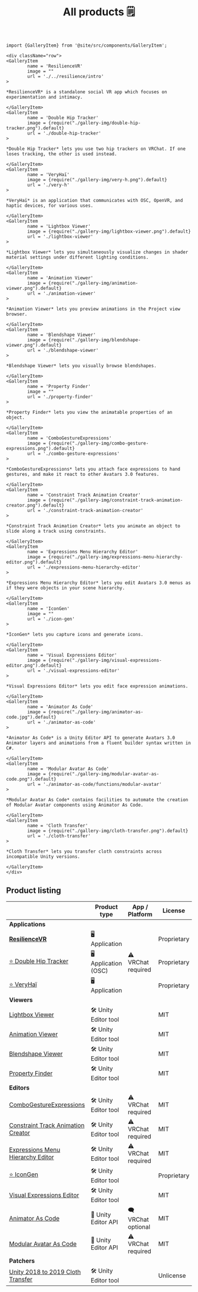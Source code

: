 ﻿---
title: All products 🗒️
sidebar_position: 1
hide_table_of_contents: true
hide_title: true
---

```mdx-code-block
import {GalleryItem} from '@site/src/components/GalleryItem';

<div className="row">
<GalleryItem 
        name = 'ResilienceVR'
        image = ""
        url = './../resilience/intro'
>

*ResilienceVR* is a standalone social VR app which focuses on experimentation and intimacy.

</GalleryItem>
<GalleryItem 
        name = 'Double Hip Tracker'
        image = {require("./gallery-img/double-hip-tracker.png").default}
        url = './double-hip-tracker'
>

*Double Hip Tracker* lets you use two hip trackers on VRChat. If one loses tracking, the other is used instead.

</GalleryItem>
<GalleryItem 
        name = 'VeryHaï'
        image = {require("./gallery-img/very-h.png").default}
        url = './very-h'
>

*VeryHaï* is an application that communicates with OSC, OpenVR, and haptic devices, for various uses.

</GalleryItem>
<GalleryItem 
        name = 'Lightbox Viewer'
        image = {require("./gallery-img/lightbox-viewer.png").default}
        url = './lightbox-viewer'
>

*Lightbox Viewer* lets you simultaneously visualize changes in shader material settings under different lighting conditions.

</GalleryItem>
<GalleryItem 
        name = 'Animation Viewer'
        image = {require("./gallery-img/animation-viewer.png").default}
        url = './animation-viewer'
>

*Animation Viewer* lets you preview animations in the Project view browser.

</GalleryItem>
<GalleryItem 
        name = 'Blendshape Viewer'
        image = {require("./gallery-img/blendshape-viewer.png").default}
        url = './blendshape-viewer'
>

*Blendshape Viewer* lets you visually browse blendshapes.

</GalleryItem>
<GalleryItem 
        name = 'Property Finder'
        image = ""
        url = './property-finder'
>

*Property Finder* lets you view the animatable properties of an object.

</GalleryItem>
<GalleryItem 
        name = 'ComboGestureExpressions'
        image = {require("./gallery-img/combo-gesture-expressions.png").default}
        url = './combo-gesture-expressions'
>

*ComboGestureExpressions* lets you attach face expressions to hand gestures, and make it react to other Avatars 3.0 features.

</GalleryItem>
<GalleryItem 
        name = 'Constraint Track Animation Creator'
        image = {require("./gallery-img/constraint-track-animation-creator.png").default}
        url = './constraint-track-animation-creator'
>

*Constraint Track Animation Creator* lets you animate an object to slide along a track using constraints.

</GalleryItem>
<GalleryItem 
        name = 'Expressions Menu Hierarchy Editor'
        image = {require("./gallery-img/expressions-menu-hierarchy-editor.png").default}
        url = './expressions-menu-hierarchy-editor'
>

*Expressions Menu Hierarchy Editor* lets you edit Avatars 3.0 menus as if they were objects in your scene hierarchy.

</GalleryItem>
<GalleryItem 
        name = 'IconGen'
        image = ""
        url = './icon-gen'
>

*IconGen* lets you capture icons and generate icons.

</GalleryItem>
<GalleryItem 
        name = 'Visual Expressions Editor'
        image = {require("./gallery-img/visual-expressions-editor.png").default}
        url = './visual-expressions-editor'
>

*Visual Expressions Editor* lets you edit face expression animations.

</GalleryItem>
<GalleryItem 
        name = 'Animator As Code'
        image = {require("./gallery-img/animator-as-code.jpg").default}
        url = './animator-as-code'
>

*Animator As Code* is a Unity Editor API to generate Avatars 3.0 Animator layers and animations from a fluent builder syntax written in C#.

</GalleryItem>
<GalleryItem 
        name = 'Modular Avatar As Code'
        image = {require("./gallery-img/modular-avatar-as-code.png").default}
        url = './animator-as-code/functions/modular-avatar'
>

*Modular Avatar As Code* contains facilities to automate the creation of Modular Avatar components using Animator As Code.

</GalleryItem>
<GalleryItem 
        name = 'Cloth Transfer'
        image = {require("./gallery-img/cloth-transfer.png").default}
        url = './cloth-transfer'
>

*Cloth Transfer* lets you transfer cloth constraints across incompatible Unity versions.

</GalleryItem>
</div>
```

## Product listing

|                                                                            | Product type          | App / Platform      | License     | Booth                                          |
|----------------------------------------------------------------------------|-----------------------|---------------------|-------------|------------------------------------------------|
| **Applications**                                                           |                       |                     |             |                                                |
| [**ResilienceVR**](./../resilience/intro)                                  | 🖥️ Application       |                     | Proprietary |                                                |
| [⭐ Double Hip Tracker](./double-hip-tracker)                               | 🖥️ Application (OSC) | ⚠️ VRChat required  | Proprietary |                                                |
| [⭐ VeryHaï](./very-h)                                                      | 🖥️️ Application      |                     | Proprietary |                                                |
| **Viewers**                                                                |                       |                     |             |                                                |
| [Lightbox Viewer](./lightbox-viewer)                                       | 🛠️ Unity Editor tool |                     | MIT         | [Booth](https://hai-vr.booth.pm/items/3870813) |
| [Animation Viewer](./animation-viewer)                                     | 🛠️ Unity Editor tool |                     | MIT         | [Booth](https://hai-vr.booth.pm/items/3625699) |
| [Blendshape Viewer](./blendshape-viewer)                                   | 🛠️ Unity Editor tool |                     | MIT         | [Booth](https://hai-vr.booth.pm/items/3582541) |
| [Property Finder](./property-finder)                                       | 🛠️ Unity Editor tool |                     | MIT         |                                                |
| **Editors**                                                                |                       |                     |             |                                                |
| [ComboGestureExpressions](./combo-gesture-expressions)                     | 🛠️ Unity Editor tool | ⚠️ VRChat required  | MIT         | [Booth](https://hai-vr.booth.pm/items/2219616) |
| [Constraint Track Animation Creator](./constraint-track-animation-creator) | 🛠️ Unity Editor tool | ⚠️ VRChat required  | MIT         | [Booth](https://hai-vr.booth.pm/items/3532857) |
| [Expressions Menu Hierarchy Editor](./expressions-menu-hierarchy-editor)   | 🛠️ Unity Editor tool | ⚠️ VRChat required  | MIT         | [Booth](https://hai-vr.booth.pm/items/3696355) |
| [⭐ IconGen](./icon-gen)                                                    | 🛠️ Unity Editor tool |                     | Proprietary |                                                |
| [Visual Expressions Editor](./visual-expressions-editor)                   | 🛠️ Unity Editor tool |                     | MIT         | [Booth](https://hai-vr.booth.pm/items/3708550) |
| [Animator As Code](./animator-as-code)                                     | 📐 Unity Editor API   | 🗨️ VRChat optional | MIT         |                                                |
| [Modular Avatar As Code](./animator-as-code/functions/modular-avatar)      | 📐 Unity Editor API   | ⚠️ VRChat required  | MIT         |                                                |
| **Patchers**                                                               |                       |                     |             |                                                |
| [Unity 2018 to 2019 Cloth Transfer](./cloth-transfer)                      | 🛠️ Unity Editor tool |                     | Unlicense   | [Booth](https://hai-vr.booth.pm/items/3136328) |
